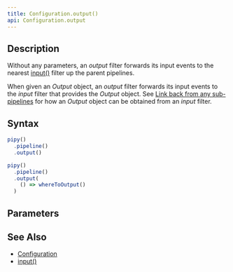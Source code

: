 ```yaml
---
title: Configuration.output()
api: Configuration.output
---
```


## Description

<Summary/>

<FilterDiagram
  name="output"
  input="Event"
  output="Event"
/>

Without any parameters, an _output_ filter forwards its input events to the nearest [input()](/reference/api/Configuration/input) filter up the parent pipelines.

When given an _Output_ object, an _output_ filter forwards its input events to the _input_ filter that provides the _Output_ object. See [Link back from any sub-pipelines](/reference/api/Configuration/input#link-back-from-any-sub-pipelines) for how an _Output_ object can be obtained from an _input_ filter.

## Syntax

``` js
pipy()
  .pipeline()
  .output()

pipy()
  .pipeline()
  .output(
    () => whereToOutput()
  )
```

## Parameters

<Parameters/>

## See Also

* [Configuration](/reference/api/Configuration)
* [input()](/reference/api/Configuration/input)
